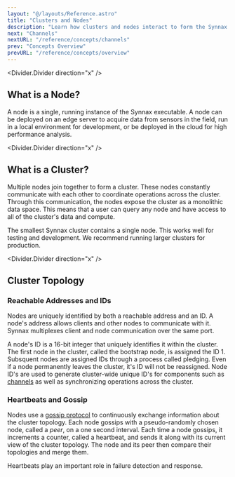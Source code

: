 ```yaml
---
layout: "@/layouts/Reference.astro"
title: "Clusters and Nodes"
description: "Learn how clusters and nodes interact to form the Synnax database."
next: "Channels"
nextURL: "/reference/concepts/channels"
prev: "Concepts Overview"
prevURL: "/reference/concepts/overview"
---
```



<Divider.Divider direction="x" />

## What is a Node?

A node is a single, running instance of the Synnax executable. A node can be
deployed on an edge server to acquire data from sensors in the field, run in a
local environment for development, or be deployed in the cloud for high
performance analysis.

<Divider.Divider direction="x" />

## What is a Cluster?

Multiple nodes join together to form a cluster. These nodes constantly
communicate with each other to coordinate operations across the cluster. Through
this communication, the nodes expose the cluster as a monolithic data space.
This means that a user can query any node and have access to all of the
cluster's data and compute.

The smallest Synnax cluster contains a single node. This works well for testing
and development. We recommend running larger clusters for production.

<Divider.Divider direction="x" />

## Cluster Topology

### Reachable Addresses and IDs

Nodes are uniquely identified by both a reachable address and an ID. A node's
address allows clients and other nodes to communicate with it. Synnax
multiplexes client and node communication over the same port.

A node's ID is a 16-bit integer that uniquely identifies it within the cluster. The
first node in the cluster, called the bootstrap node, is assigned the ID 1. Subsquent
nodes are assigned IDs through a process called pledging. Even if a node permanently
leaves the cluster, it's ID will not be reassigned. Node ID's are used to generate
cluster-wide unique ID's for components such as [channels](/reference/concepts/channels)
as well as synchronizing operations across the cluster.

### Heartbeats and Gossip

Nodes use a [gossip protocol](https://en.wikipedia.org/wiki/Gossip_protocol#:~:text=A%20gossip%20protocol%20or%20eschematicemic,all%20members%20of%20a%20group.)
to continuously exchange information about the cluster topology. Each node
gossips with a pseudo-randomly chosen node, called a _peer_, on a one second
interval. Each time a node gossips, it increments a counter, called a heartbeat,
and sends it along with its current view of the cluster topology. The node and
its peer then compare their topologies and merge them.

Heartbeats play an important role in failure detection and response.
